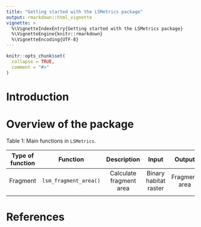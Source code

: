 ```yaml
---
title: "Getting started with the LSMetrics package"
output: rmarkdown::html_vignette
vignette: >
  %\VignetteIndexEntry{Getting started with the LSMetrics package}
  %\VignetteEngine{knitr::rmarkdown}
  %\VignetteEncoding{UTF-8}
---
```


```r
knitr::opts_chunk$set(
  collapse = TRUE,
  comment = "#>"
)
```

# Introduction

# Overview of the package

Table 1: Main functions in `LSMetrics`.

<center>

| Type of function | Function | Description | Input | Output |
|:----------------:|:--------:|:-----------:|:-----:|:------:|
| Fragment         | `lsm_fragment_area()` | Calculate fragment area | Binary habitat raster | Fragment area |
|                  |          |             |       |        |

</center>

# References
